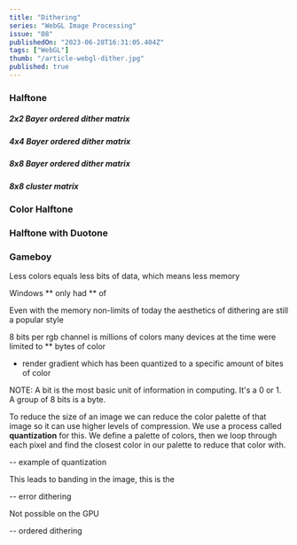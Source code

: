 ```yaml
---
title: "Dithering"
series: "WebGL Image Processing"
issue: "08"
publishedOn: "2023-06-28T16:31:05.404Z"
tags: ["WebGL"]
thumb: "/article-webgl-dither.jpg"
published: true
---
```


### Halftone 

##### 2x2 Bayer ordered dither matrix
<Dither step="4-dither-2x2" />

##### 4x4 Bayer ordered dither matrix
<Dither step="5-dither-4x4" />

##### 8x8 Bayer ordered dither matrix
<Dither step="6-dither-8x8" />

##### 8x8 cluster matrix
<Dither step="7-dither-cluster" />

### Color Halftone 
<Dither step="8-dither-color" />

### Halftone with Duotone
<Dither step="9-dither-duotone" />

### Gameboy 

Less colors equals less bits of data, which means less memory

Windows ** only had ** of  

Even with the memory non-limits  of today the aesthetics of dithering are still a popular style

8 bits per rgb channel is millions of colors
many devices at the time were limited to ** bytes of color

- render gradient which has been quantized to a specific amount of bites of color

NOTE: A bit is the most basic unit of information in computing. It's a 0 or 1. A group of 8 bits is a byte.

To reduce the size of an image we can reduce the color palette of that image so it can use higher levels of compression. We use a process called **quantization** for this. We define a palette of colors, then we loop through each pixel and find the closest color in our palette to reduce that color with.

-- example of quantization

This leads to banding in the image, this is the 

-- error dithering

Not possible on the GPU

-- ordered dithering

